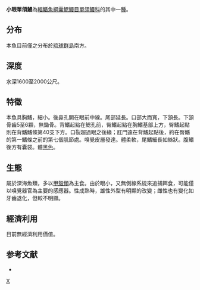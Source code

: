 {{Speciesbox
| genus = Monognathus
| species = ozawai
| authority = [[Bertelsen|Bertelsen]] & [[Nielsen|Nielsen]], 1987
| status = NE
| status_system = iucn3.1
}}

'''小眼單頜鰻'''為[[輻鰭魚綱|輻鰭魚綱]][[囊鰓鰻目|囊鰓鰻目]][[單頜鰻科|單頜鰻科]]的其中一[[種|種]]。

==分布==
本魚目前僅之分布於[[琉球群島|琉球群島]]南方。

==深度==
水深1600至2000公尺。

==特徵==
本魚具胸鰭，細小。後鼻孔開在眼前中線。尾部延長。口部大而寬，下頷長。下頷骨齒5至6顆，無鋤骨。背鰭起點在鰓孔前，臀鰭起點在胸鰭基部上方，臀鰭起點則在背鰭鰭條第40支下方。口裂超過眼之後緣；肛門遠在背鰭起點後，約在臀鰭的第一鰭條之前的第七個肌節處。嗅覺皮層發達。體柔軟，尾鰭細長如絲狀。腹鰭後方有囊袋。體[[黑色|黑色]]。

==生態==
屬於深海魚類，多以[[甲殼類|甲殼類]]為主食。由於眼小，又無側線系統來追捕餌食，可能僅以嗅覺器官為主要的感應器。性成熟時，雄性外型有明顯的改變；雌性也有變化如牙齒退化，但較不明顯。

==經濟利用==
目前無經濟利用價值。

==参考文献==
*{{FishBase_species|genus=Monognathus|species=ozawai|year=2011|month=12}}
{{Taxonbar|from=Q3281291}}

[[Category:單頜鰻屬|X]]